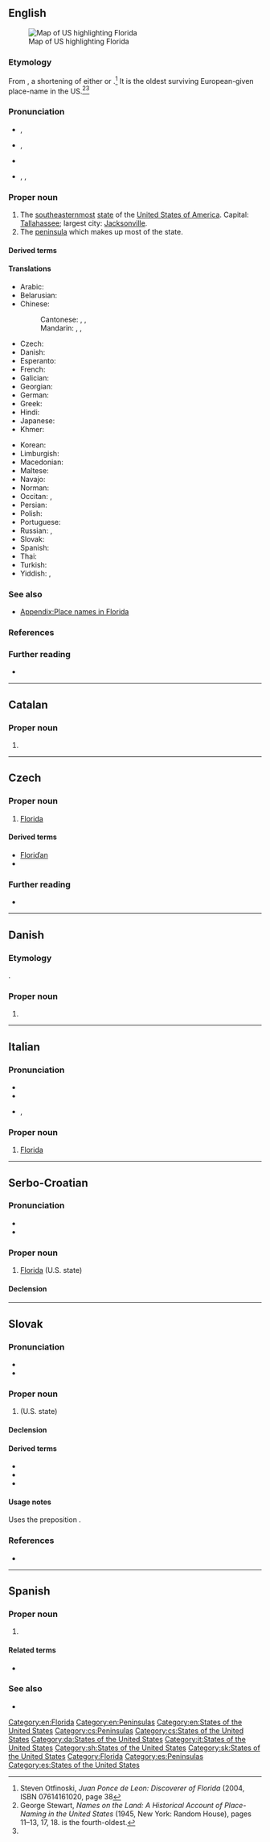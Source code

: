{{also|florida|Flórida|Flórída}}
==English==
[[Image:Map of USA highlighting Florida.png|thumb|right|Map of US highlighting Florida]]

===Etymology===
From {{etyl|es|en}}, a shortening of either {{m|es|florida|la Florida|the flowery one}} or {{m|es|Pascua Florida||flowery Easter}}.<ref name="PDL">Steven Otfinoski, ''Juan Ponce de Leon: Discoverer of Florida'' (2004, ISBN 07614161020, page 38</ref> It is the oldest surviving European-given place-name in the US.<ref>George Stewart, ''Names on the Land: A Historical Account of Place-Naming in the United States'' (1945, New York: Random House), pages 11–13, 17, 18. {{m|en|Appalachia}} is the fourth-oldest.</ref><ref name="PDL"/>

===Pronunciation===
* {{a|Boston|RP}} {{enPR|flŏrʹ-ĭ-də}}, {{IPA|/ˈflɒɹɪdə/|lang=en}}
* {{a|Canada|GenAm}} {{enPR|flôrʹ-ĭ-də}}, {{IPA|/ˈflɔɹɪdə/|lang=en}}
* {{audio|en-us-Florida.ogg|Audio (US)|lang=en}}
* {{a|New York}}, {{a|Philadelphia}} {{enPR|flärʹ-ĭ-də}}, {{IPA|/ˈflɑɹɪdə/|lang=en}}

===Proper noun===
{{en-proper noun}}

# The [[southeasternmost]] [[state]] of the [[United States of America]]. Capital: [[Tallahassee]]; largest city: [[Jacksonville]].
# The [[peninsula]] which makes up most of the state.

====Derived terms====
{{der3|lang=en
|FL
|Fla.
|Floribbean
|Florida anise
|Florida Keys
|Florida room
|Floridian
|Floridization
}}

====Translations====
{{trans-top|US state}}
* Arabic: {{t|ar|فْلُورِيدَا|f|tr=flurīdā}}
* Belarusian: {{t|be|Флары́да|f|sc=Cyrl}}
* Chinese:
*: Cantonese: {{t|yue|佛羅里達}}, {{t|yue|佛罗里达|tr=fat6 lo4 lei5 daat6|sc=Hani}}, {{t|yue|佛州|tr=fat6 zau1}}
*: Mandarin: {{t+|cmn|佛羅里達|sc=Hani}}, {{t+|cmn|佛罗里达|tr=Fóluólǐdá|sc=Hani}}, {{t|cmn|佛州|tr=Fózhōu}}
* Czech: {{t+|cs|Florida|f}}
* Danish: {{t|da|Florida}}
* Esperanto: {{t|eo|Florido}}
* French: {{t+|fr|Floride|f}}
* Galician: {{t+|gl|Florida|f}}
* Georgian: {{t|ka|ფლორიდა|sc=Geor}}
* German: {{t+|de|Florida}}
* Greek: {{t+|el|Φλόριντα|f}}
* Hindi: {{t|hi|फ्लोरिडा|tr=phlōriḍā}}
* Japanese: {{t|ja|フロリダ州|tr=Furórida-shū}}
* Khmer: {{t|km|រដ្ឋផ្លរីដា|tr=roat plɔɔriidaa}}
{{trans-mid}}
* Korean: {{t|ko|플로리다|sc=Hang}}
* Limburgish: {{t|li|Florida}}
* Macedonian: {{t|mk|Флори́да|f}}
* Maltese: {{t|mt|Florida}}
* Navajo: {{t|nv|Gah Bikeeʼ Taah Yíʼáhí}}
* Norman: {{t|nrf|Floride|f}}
* Occitan: {{t+|oc|Florida|f}}, {{t+|oc|Florida|f}}
* Persian: {{t+|fa|فلوریدا|tr=Feloridâ|sc=fa-Arab}}
* Polish: {{t+|pl|Floryda|f}}
* Portuguese: {{t+|pt|Flórida|f}}
* Russian: {{t+|ru|Флори́да|f}}, {{t+|ru|Фло́рида|f}}
* Slovak: {{t|sk|Florida|f}}
* Spanish: {{t+|es|Florida|f}}
* Thai: {{t|th|ฟลอริดา}}
* Turkish: {{t|tr|Florida}}
* Yiddish: {{t|yi|פֿלאָרידאַ}}, {{t|yi|פֿלאָרידע}}
{{trans-bottom}}

===See also===
* [[Appendix:Place names in Florida]]

===References===
<references/>

===Further reading===
* {{pedialite}}

[[Category:en:Florida]]
[[Category:en:Peninsulas]]
[[Category:en:States of the United States]]

----

==Catalan==

===Proper noun===
{{ca-proper noun|f}}

# {{l|en|Florida}}

----

==Czech==

===Proper noun===
{{cs-proper noun|g=f}}

# [[#English|Florida]]

====Derived terms====
* [[Floriďan]]
* {{l|cs|floridský}}

===Further reading===
* {{R:KNLA}}

[[Category:cs:Peninsulas]]
[[Category:cs:States of the United States]]

----

==Danish==
{{wikipedia|lang=da}}

===Etymology===
{{borrowing|da|en|Florida}}.

===Proper noun===
{{head|da|proper noun|genitive|Floridas}}

# {{l|en|Florida}}

[[Category:da:States of the United States]]

----

==Italian==
{{wikipedia|lang=it}}

===Pronunciation===
* {{IPA|/ˈflɔ.ri.da/|/floˈri.da/|lang=it}}
* {{rhymes|ɔrida|ida|lang=it}}
* {{hyphenation|Flò|ri|da|lang=it}}, {{hyphenation|nocaption=1|Flo|rì|da|lang=it}}

===Proper noun===
{{it-proper noun|g=f}}

# [[#English|Florida]]

[[Category:it:States of the United States]]

----

==Serbo-Croatian==

===Pronunciation===
* {{IPA|/flǒrida/|lang=sh}}
* {{hyphenation|Flo|ri|da|lang=sh}}

===Proper noun===
{{sh-proper noun|g=f|head=Flòrida}}

# [[#English|Florida]] (U.S. state)

====Declension====
{{sh-decl-noun-unc
|Florida
|Floride
|Floridi
|Floridu
|Florido
|Floridi
|Floridom
}}

[[Category:sh:States of the United States]]

----

==Slovak==

===Pronunciation===
* {{IPA|/ˈflo.ri.da/|lang=sk}}
* {{hyphenation|Flo|ri|da|lang=sk}}

===Proper noun===
{{sk-proper noun|g=f|gen=Floridy|decl=žena}}

# {{l|en|Florida}} (U.S. state)

====Declension====
{{sk-decl-noun-sg|Florida|Floridy|Floride|Floridu|Floride|Floridou}}

====Derived terms====
* {{l|sk|Floriďan|g=m}}
* {{l|sk|Floriďanka|g=f}}
* {{l|sk|floridský}}

====Usage notes====
Uses the preposition {{l|sk|na}}.

===References===
* {{R:SDK}}

[[Category:sk:States of the United States]]

----

==Spanish==

===Proper noun===
{{es-proper noun|f}}

# {{l|en|Florida}}

====Related terms====
* {{l|es|floridano}}

===See also===
* {{pedialite|lang=es}}

[[Category:Florida]]

[[Category:es:Peninsulas]]
[[Category:es:States of the United States]]